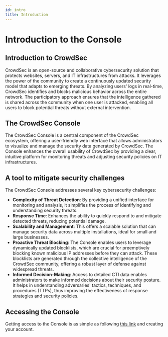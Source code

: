 ```yaml
---
id: intro
title: Introduction
---
```


# Introduction to the Console

## Introduction to CrowdSec

CrowdSec is an open-source and collaborative cybersecurity solution that protects websites, servers, and IT infrastructures from attacks. It leverages the power of the community to create a continuously updated security model that adapts to emerging threats. By analyzing users' logs in real-time, CrowdSec identifies and blocks malicious behavior across the entire network. The participatory approach ensures that the intelligence gathered is shared across the community when one user is attacked, enabling all users to block potential threats without external intervention.

## The CrowdSec Console

The CrowdSec Console is a central component of the CrowdSec ecosystem, offering a user-friendly web interface that allows administrators to visualize and manage the security data generated by CrowdSec. The Console enhances the overall usability of CrowdSec by providing a clear, intuitive platform for monitoring threats and adjusting security policies on IT infrastructures.

## A tool to mitigate security challenges

The CrowdSec Console addresses several key cybersecurity challenges:

*   **Complexity of Threat Detection**: By providing a unified interface for monitoring and analysis, it simplifies the process of identifying and understanding security threats.
*   **Response Time**: Enhances the ability to quickly respond to and mitigate detected threats, reducing potential damage.
*   **Scalability and Management**: This offers a scalable solution that can manage security data across multiple installations, ideal for small and large businesses.
*   **Proactive Threat Blocking**: The Console enables users to leverage dynamically updated blocklists, which are crucial for preemptively blocking known malicious IP addresses before they can attack. These blocklists are generated through the collective intelligence of the CrowdSec community, offering a robust layer of defense against widespread threats.
*   **Informed Decision-Making**: Access to detailed CTI data enables administrators to make informed decisions about their security posture. It helps in understanding adversaries' tactics, techniques, and procedures (TTPs), thus improving the effectiveness of response strategies and security policies.

## Accessing the Console

Getting access to the Console is as simple as following [this link](https://app.crowdsec.net/signup?mtm_campaign=Console&mtm_source=docs&mtm_medium=pageAd&mtm_content=Introduction) and creating your account.

